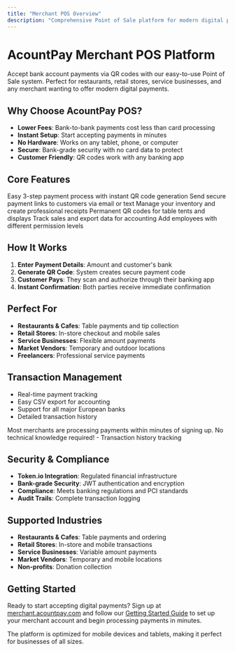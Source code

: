```yaml
---
title: "Merchant POS Overview"
description: "Comprehensive Point of Sale platform for modern digital payments"
---
```


# AcountPay Merchant POS Platform

Accept bank account payments via QR codes with our easy-to-use Point of Sale system. Perfect for restaurants, retail stores, service businesses, and any merchant wanting to offer modern digital payments.

## Why Choose AcountPay POS?

- **Lower Fees**: Bank-to-bank payments cost less than card processing
- **Instant Setup**: Start accepting payments in minutes
- **No Hardware**: Works on any tablet, phone, or computer
- **Secure**: Bank-grade security with no card data to protect
- **Customer Friendly**: QR codes work with any banking app

## Core Features

<CardGroup cols={2}>
  <Card title="POS Terminal" icon="cash-register" href="/guides/merchant-pos/pos-terminal">
    Easy 3-step payment process with instant QR code generation
  </Card>
  
  <Card title="Invoice Payments" icon="file-invoice" href="/guides/merchant-pos/invoice-payments">
    Send secure payment links to customers via email or text
  </Card>
  
  <Card title="Product Management" icon="box" href="/guides/merchant-pos/product-management">
    Manage your inventory and create professional receipts
  </Card>
  
  <Card title="Static QR Codes" icon="qrcode" href="/guides/merchant-pos/static-qr-codes">
    Permanent QR codes for table tents and displays
  </Card>
  
  <Card title="Analytics & Reporting" icon="chart-line" href="/guides/merchant-pos/analytics-reporting">
    Track sales and export data for accounting
  </Card>
  
  <Card title="User Management" icon="users" href="/guides/merchant-pos/user-management">
    Add employees with different permission levels
  </Card>
</CardGroup>

## How It Works

1. **Enter Payment Details**: Amount and customer's bank
2. **Generate QR Code**: System creates secure payment code
3. **Customer Pays**: They scan and authorize through their banking app
4. **Instant Confirmation**: Both parties receive immediate confirmation

## Perfect For

- **Restaurants & Cafes**: Table payments and tip collection
- **Retail Stores**: In-store checkout and mobile sales
- **Service Businesses**: Flexible amount payments
- **Market Vendors**: Temporary and outdoor locations
- **Freelancers**: Professional service payments

## Transaction Management

- Real-time payment tracking
- Easy CSV export for accounting
- Support for all major European banks
- Detailed transaction history

<Note>
  Most merchants are processing payments within minutes of signing up. No technical knowledge required!
</Note>
- Transaction history tracking

## Security & Compliance

- **Token.io Integration**: Regulated financial infrastructure
- **Bank-grade Security**: JWT authentication and encryption
- **Compliance**: Meets banking regulations and PCI standards
- **Audit Trails**: Complete transaction logging

## Supported Industries

- **Restaurants & Cafes**: Table payments and ordering
- **Retail Stores**: In-store and mobile transactions
- **Service Businesses**: Variable amount payments
- **Market Vendors**: Temporary and mobile locations
- **Non-profits**: Donation collection

## Getting Started

Ready to start accepting digital payments? Sign up at [merchant.acountpay.com](https://merchant.acountpay.com) and follow our [Getting Started Guide](/guides/merchant-pos/getting-started) to set up your merchant account and begin processing payments in minutes.

<Note>
  The platform is optimized for mobile devices and tablets, making it perfect for businesses of all sizes.
</Note>
